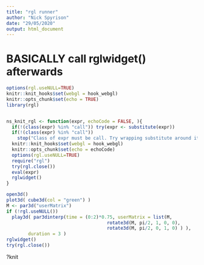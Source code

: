 ```yaml
---
title: "rgl runner"
author: "Nick Spyrison"
date: "29/05/2020"
output: html_document
---
```

# BASICALLY  call rglwidget() afterwards

```r
options(rgl.useNULL=TRUE)
knitr::knit_hooks$set(webgl = hook_webgl)
knitr::opts_chunk$set(echo = TRUE)
library(rgl)


ns_knit_rgl <- function(expr, echoCode = FALSE, ){
  if(!(class(expr) %in% "call")) try(expr <- substitute(expr))
  if(!(class(expr) %in% "call")) 
    stop("Class of expr must be call. Try wrapping substitute around it.")
  knitr::knit_hooks$set(webgl = hook_webgl)
  knitr::opts_chunk$set(echo = echoCode)
  options(rgl.useNULL=TRUE)
  require("rgl")
  try(rgl.close())
  eval(expr)
  rglwidget()
}
```

```r
open3d()
plot3d( cube3d(col = "green") )
M <- par3d("userMatrix")
if (!rgl.useNULL())
  play3d( par3dinterp(time = (0:2)*0.75, userMatrix = list(M,
                                     rotate3d(M, pi/2, 1, 0, 0),
                                     rotate3d(M, pi/2, 0, 1, 0) ) ), 
        duration = 3 )
rglwidget()
try(rgl.close())
```
?knit

